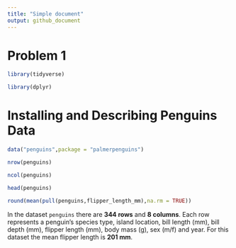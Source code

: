 ```yaml
---
title: "Simple document"
output: github_document
---
```


# Problem 1 

```r
library(tidyverse)

library(dplyr)
```

# Installing and Describing Penguins Data 

```r
data("penguins",package = "palmerpenguins")

```

```r
nrow(penguins)

ncol(penguins)

head(penguins)

round(mean(pull(penguins,flipper_length_mm),na.rm = TRUE))
```
In the dataset `penguins` there are **344 rows** and **8 columns**. Each row represents a penguin's  species type, island location, bill length (mm), bill depth (mm), flipper length (mm), body mass (g), sex (m/f) and year. For this dataset the mean flipper length is **201 mm**. 




